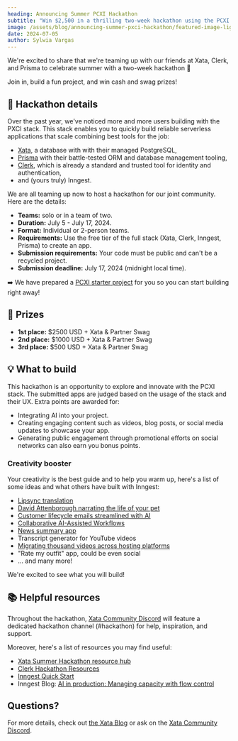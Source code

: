 ```yaml
---
heading: Announcing Summer PCXI Hackathon
subtitle: "Win $2,500 in a thrilling two-week hackathon using the PCXI stack: Prisma, Xata, Clerk, Inngest 🎉"
image: /assets/blog/announcing-summer-pxci-hackathon/featured-image-light-2x1.png
date: 2024-07-05
author: Sylwia Vargas
---
```


We're excited to share that we're teaming up with our friends at Xata, Clerk, and Prisma to celebrate summer with a two-week hackathon 🎉

Join in, build a fun project, and win cash and swag prizes!

## 📝 Hackathon details

Over the past year, we've noticed more and more users building with the PXCI stack. This stack enables you to quickly build reliable serverless applications that scale combining best tools for the job:
- [Xata](https://xata.io/), a database with with their managed PostgreSQL,
- [Prisma](https://www.prisma.io/) with their battle-tested ORM and database management tooling,
- [Clerk](https://clerk.com/), which is already a standard and trusted tool for identity and authentication,
- and (yours truly) Inngest.

We are all teaming up now to host a hackathon for our joint community. Here are the details:

- **Teams:** solo or in a team of two.
- **Duration:** July 5 - July 17, 2024.
- **Format:** Individual or 2-person teams.
- **Requirements:** Use the free tier of the full stack (Xata, Clerk, Inngest, Prisma) to create an app.
- **Submission requirements:** Your code must be public and can't be a recycled project.
- **Submission deadline:** July 17, 2024 (midnight local time).

➡️ We have prepared a [PCXI starter project](https://github.com/inngest/next-pxci-starter) for you so you can start building right away!

## 🎉 Prizes
- **1st place:** $2500 USD + Xata & Partner Swag
- **2nd place:** $1000 USD + Xata & Partner Swag
- **3rd place:** $500 USD + Xata & Partner Swag

## 💡 What to build

This hackathon is an opportunity to explore and innovate with the PCXI stack. The submitted apps are judged based on the usage of the stack and their UX. Extra points are awarded for:
- Integrating AI into your project.
- Creating engaging content such as videos, blog posts, or social media updates to showcase your app.
- Generating public engagement through promotional efforts on social networks can also earn you bonus points.

### Creativity booster

Your creativity is the best guide and to help you warm up, here's a list of some ideas and what others have built with Inngest:

- [Lipsync translation](https://x.com/amirfkrlh/status/1808472004426928609)
- [David Attenborough narrating the life of your pet](https://x.com/stuffyokodraws/status/1785346280899977625)
- [Customer lifecycle emails streamlined with AI](/blog/lifecycle-emails-with-resend)
- [Collaborative AI-Assisted Workflows](/blog/semi-autonomous-ai-agents)
- [News summary app](/customers/fey)
- Transcript generator for YouTube videos
- [Migrating thousand videos across hosting platforms](/blog/mux-migrating-video-collections)
- "Rate my outfit" app, could be even social
- ... and many more!

We're excited to see what you will build!

## 📚 Helpful resources

Throughout the hackathon, [Xata Community Discord](https://xata.io/discord) will feature a dedicated hackathon channel (#hackathon) for help, inspiration, and support.

Moreover, here's a list of resources you may find useful:

- [Xata Summer Hackathon resource hub](https://xata.notion.site/Summer-Hackathon-Resources-a612dffc333a41c2bf9f3f8ed7712750)
- [Clerk Hackathon Resources](https://clerkdev.notion.site/Clerk-Hackathon-Resources-1993bf4a3b3841fb91b01b209b9258d1)
- [Inngest Quick Start](/docs/getting-started/nextjs-quick-start)
- Inngest Blog: [AI in production: Managing capacity with flow control](/blog/ai-in-production-managing-capacity-with-flow-control)

## Questions?

For more details, check out [the Xata Blog](https://xata.io/blog/summer-launch-pxci-hackathon) or ask on the [Xata Community Discord](https://xata.io/discord).


